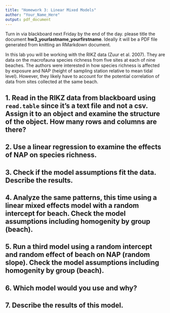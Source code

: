```yaml
---
title: "Homework 3: Linear Mixed Models"
author: "Your_Name_Here"
output: pdf_document
---
```


Turn in via blackboard next Friday by the end of the day. please title the document **hw3_yourlastname_yourfirstname**. Ideally it will be a PDF file generated from knitting an RMarkdown document.

In this lab you will be working with the RIKZ data (Zuur et al. 2007). They are data on the macrofauna species richness from five sites at each of nine beaches. The authors were interested in how  species richness is affected by exposure and NAP (height of sampling station relative to mean tidal level). However, they likely have to account for the potential correlation of data from sites collected at the same beach.


## 1. Read in the RIKZ data from blackboard using `read.table` since it's a text file and not a csv. Assign it to an object and examine the structure of the object. How many rows and columns are there?


## 2. Use a linear regression to examine the effects of NAP on species richness. 


## 3. Check if the model assumptions fit the data. Describe the results.


## 4. Analyze the same patterns, this time using a linear mixed effects model with a random intercept for beach. Check the model assumptions including homogenity by group (beach).


## 5. Run a third model using a random intercept and random effect of beach on NAP (random slope). Check the model assumptions including homogenity by group (beach).


## 6. Which model would you use and why?


## 7. Describe the results of this model.





 





